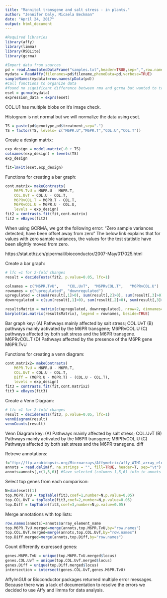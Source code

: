 ```yaml
---
title: "Mannitol transgene and salt stress - in plants."
author: "Jennifer Daly, Micaela Beckman"
date: "April 24, 2017"
output: html_document
---
```


```r
#Required libraries
library(affy)
library(limma)
library(RSQLite)
library(gcrma)

#Import data from sources
pd = read.AnnotatedDataFrame("samples.txt",header=TRUE,sep=",",row.names=1) 
mydata = ReadAffy(filenames=pd$filename,phenoData=pd,verbose=TRUE)
sampleNames(mydata)=row.names(pData(pd))
#Call functions to organize data
#found no significant difference between rma and gcrma but wanted to try to match the experimental methods
eset = gcrma(mydata)
expression_data = exprs(eset)
```
COL.U1 has multiple blobs on it's image check.

Histogram is not normal but we will normalize the data using eset.

```r
TS = paste(pd$genotype,pd$treatment,sep=".")
TS = factor(TS, levels= c("M6PR.U","M6PR.T","COL.U","COL.T"))
```

Create a design matrix:
```r
exp_design = model.matrix(~0 + TS)
colnames(exp_design) = levels(TS)
exp_design
```

```r
fit=lmFit(eset,exp_design)
```

Functions for creating a bar graph:
```r
cont.matrix= makeContrasts(
    M6PR.TvU = M6PR.U - M6PR.T,
    COL.UvT = COL.U - COL.T,
    M6PRvCOL.T = M6PR.T - COL.T,
    M6PRvCOL.U = M6PR.U - COL.U,
    levels = exp_design)
fit2 = contrasts.fit(fit,cont.matrix)
fit2 = eBayes(fit2)
```
When using GCRMA, we got the following error:
"Zero sample variances detected, have been offset away from zero"
The below link explains that for values with zero sample variances, the values for the test statistic have been slightly moved from zero.

https://stat.ethz.ch/pipermail/bioconductor/2007-May/017025.html

Create a bar graph:
```r
# lfc =1 for 2-fold changes
result = decideTests(fit2, p.value=0.05, lfc=1)

colnames = c("M6PR.TvU",	"COL.UvT",	"M6PRvCOL.T",	"M6PRvCOL.U")
rownames = c("upregulated", "downregulated")
upregulated = c(sum(result[,1]>0), sum(result[,2]>0), sum(result[,3]>0), sum(result[,4]>0))
downregulated = c(sum(result[,1]<0), sum(result[,2]<0), sum(result[,3]<0), sum(result[,4]<0))

resultsMatrix = matrix(c(upregulated, downregulated), nrow=2, dimnames=list(rownames, colnames))
barplot(as.matrix(resultsMatrix), legend = rownames, beside=TRUE)
```

Bar graph key:
(A) Pathways mainly affected by salt stress; COL.UvT
(B) pathways mainly activated by the M6PR transgene; M6PRvCOL.U
(C) pathways affected by both salt stress and the M6PR transgene. M6PRvCOL.T
(D) Pathways affected by the presence of the M6PR gene M6PR.TvU

Functions for creating a venn diagram:
```r
cont.matrix2= makeContrasts(
    M6PR.TvU = M6PR.U - M6PR.T,
    COL.UvT = COL.U - COL.T, 
    Diff = (M6PR.U - M6PR.T) - (COL.U - COL.T),
    levels = exp_design)
fit3 = contrasts.fit(fit,cont.matrix2)
fit3 = eBayes(fit3)
```

Create a Venn Diagram:
```r
# lfc =1 for 2-fold changes
result = decideTests(fit3, p.value=0.05, lfc=1)
vennDiagram(result)
vennCounts(result)
```

Venn Diagram key:
(A) Pathways mainly affected by salt stress; COL.UvT
(B) Pathways mainly activated by the M6PR transgene; M6PRvCOL.U
(C) Pathways affected by both salt stress and the M6PR transgene. diff

Retreve annotations:
```r
f="ftp://ftp.arabidopsis.org/Microarrays/Affymetrix/affy_ATH1_array_elements-2010-12-20.txt" 
annots = read.delim(f, na.strings = "", fill=TRUE, header=T, sep="\t") 
annots=annots[,c(1,5,6)] #Save selected (columns 1,5,6) info in annots table
```

Select top genes from each comparison:
```r
N=dim(eset)[1] 
top.M6PR.TvU = topTable(fit3,coef=1,number=N,p.value=0.05) 
top.COL.UvT = topTable(fit3,coef=2,number=N,p.value=0.05) 
top.Diff = topTable(fit3,coef=3,number=N,p.value=0.05) 
```

Merge annotations with top lists:
```r
row.names(annots)=annots$array_element_name 
top.M6PR.TvU.merged=merge(annots,top.M6PR.TvU,by="row.names") 
top.COL.UvT.merged=merge(annots,top.COL.UvT,by="row.names") 
top.Diff.merged=merge(annots,top.Diff,by="row.names") 
```

Count differently expressed genes:
```r
genes.M6PR.TvU = unique(top.M6PR.TvU.merged$locus)
genes.COL.UvT = unique(top.COL.UvT.merged$locus)
genes.Diff = unique(top.Diff.merged$locus)
intersection = intersect(genes.COL.UvT,genes.M6PR.TvU)
```

AffylmGUI or Bioconductor packages returned multiple error messages.  Because there was a lack of documentation to resolve the errors we decided to use Affy and limma for data analysis.